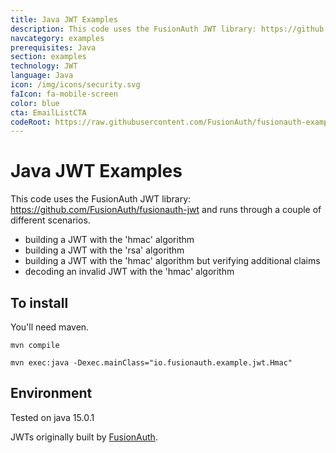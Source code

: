 ```yaml
---
title: Java JWT Examples
description: This code uses the FusionAuth JWT library: https://github.com/FusionAuth/fusionauth-jwt and runs through a couple of different scenarios.
navcategory: examples
prerequisites: Java
section: examples
technology: JWT
language: Java
icon: /img/icons/security.svg
faIcon: fa-mobile-screen
color: blue
cta: EmailListCTA
codeRoot: https://raw.githubusercontent.com/FusionAuth/fusionauth-example-cloudfront-redirect/main
---
```


# Java JWT Examples

This code uses the FusionAuth JWT library: https://github.com/FusionAuth/fusionauth-jwt and runs through a couple of different scenarios.

* building a JWT with the 'hmac' algorithm
* building a JWT with the 'rsa' algorithm
* building a JWT with the 'hmac' algorithm but verifying additional claims
* decoding an invalid JWT with the 'hmac' algorithm

## To install

You'll need maven.

`mvn compile`

`mvn exec:java -Dexec.mainClass="io.fusionauth.example.jwt.Hmac"`

## Environment

Tested on java 15.0.1

JWTs originally built by [FusionAuth](http://fusionauth.io).
